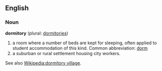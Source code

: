 ==English==
===Noun===
'''dormitory''' (plural: [[dormitories]])
#a room where a number of beds are kept for sleeping, often applied to student accommodation of this kind. Common abbreviation: [[dorm]]
#a suburban or rural settlement housing city workers. 
See also [[Wikipedia:dormitory village]].